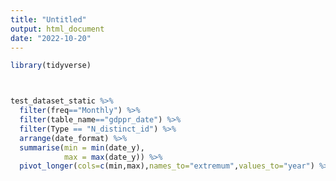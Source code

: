 ```yaml
---
title: "Untitled"
output: html_document
date: "2022-10-20"
---
```


```r
library(tidyverse)



test_dataset_static %>%
  filter(freq=="Monthly") %>%
  filter(table_name=="gdppr_date") %>%
  filter(Type == "N_distinct_id") %>%
  arrange(date_format) %>%
  summarise(min = min(date_y),
            max = max(date_y)) %>%
  pivot_longer(cols=c(min,max),names_to="extremum",values_to="year") %>% filter(extremum=="min") %>% pull(year)


```